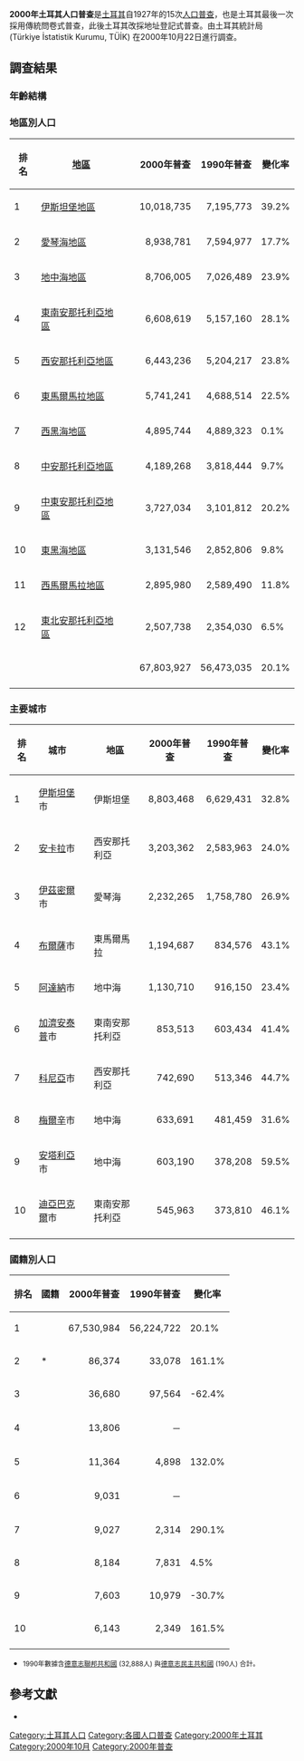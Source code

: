 {{Infobox Census
| name = 2000年土耳其人口普查
| logo = Türkiye İstatistik Kurumu-- 2013-11-24 18-39.jpg
| logo_size = 150px
| logo_caption = 土耳其統計局
| image = 
| image_size = 
| image_caption = 
| country = {{TUR}}
| date = 2000年10月22日
| population = 67,803,927
| percent_change = {{increase}} 20.1%
| annual_percent_change = {{increase}} 2.01%
| region_type = 省
| most_populous = [[伊斯坦堡省|伊斯坦堡省]]<br>10,018,735
| least_populous = [[通杰利省|通杰利省]]<br>93,584
}}

'''2000年土耳其人口普查'''是[[土耳其|土耳其]]自1927年的15次[[人口普查|人口普查]]，也是土耳其最後一次採用傳統問卷式普查，此後土耳其改採地址登記式普查。由土耳其統計局 (Türkiye İstatistik Kurumu, TÜİK) 在2000年10月22日進行調查。

==調查結果==
===年齡結構===
{{Population pyramid
  |caption   = 人口金字塔 (2000年普查)
  |float     = 
  |width     = 50%
  |margin-left =0.5em
  |margin-right=
  |margin-top =0.5em
  |margin-bottom=0.5em
  |labelwidth=0.1
  |border=solid 1px silver
  |font-size =80%
  |maxvalue  = 5000000

  |85+   |83572 |132928
  |80-84 |98797 |147895
  |75-79 |254443 |323154
  |70-74 |517870 |654773
  |65-69 |794881 |850636 
  |60-64 |864299 |964989
  |55-59 |1016254 |1042168
  |50-54 |1356391 |1360958 
  |45-49 |1710757 |1658012 
  |40-44 |2083531 |1985225 
  |35-39 |2453579 |2400808
  |30-34 |2552370 |2457285
  |25-29 |2976430 |2918825
  |20-24 |3426714 |3263432
  |15-19 |3691218 |3518257
  |10-14 |3570657 |3307999
  |5-9   |3485746 |3270871
  |0-4   |3396690 |3188132
}}
===地區別人口===
{|class="wikitable sortable"
|-----
! 排名
! [[土耳其地域統計單位命名法|地區]]
!
! 2000年普查
! 1990年普查
! 變化率
|-----
| 1
| align=left | [[伊斯坦堡地區_(統計)|伊斯坦堡地區]]
| align=left | {{lang|tr|İstanbul}}
| align=right| 10,018,735
| align=right| 7,195,773
| align=left | {{increase}} 39.2%
|-----
| 2
| align=left | [[愛琴海地區_(統計)|愛琴海地區]]
| align=left | {{lang|tr|Ege}}
| align=right| 8,938,781
| align=right| 7,594,977
| align=left | {{increase}} 17.7%
|-----
| 3
| align=left | [[地中海地區_(統計)|地中海地區]]
| align=left | {{lang|tr|Akdeniz}}
| align=right| 8,706,005
| align=right| 7,026,489
| align=left | {{increase}} 23.9%
|-----
| 4
| align=left | [[東南安那托利亞地區_(統計)|東南安那托利亞地區]]
| align=left | {{lang|tr|Güneydoğu Anadolu}}
| align=right| 6,608,619
| align=right| 5,157,160
| align=left | {{increase}} 28.1%
|-----
| 5
| align=left | [[西安那托利亞地區_(統計)|西安那托利亞地區]]
| align=left | {{lang|tr|Batı Anadolu}}
| align=right| 6,443,236
| align=right| 5,204,217
| align=left | {{increase}} 23.8%
|-----
| 6
| align=left | [[東馬爾馬拉地區_(統計)|東馬爾馬拉地區]]
| align=left | {{lang|tr|Doğu Marmara}}
| align=right| 5,741,241
| align=right| 4,688,514
| align=left | {{increase}} 22.5%
|-----
| 7
| align=left | [[西黑海地區_(統計)|西黑海地區]]
| align=left | {{lang|tr|Batı Karadeniz}}
| align=right| 4,895,744
| align=right| 4,889,323
| align=left | {{increase}} 0.1%
|-----
| 8
| align=left | [[中部安那托利亞地區_(統計)|中安那托利亞地區]]
| align=left | {{lang|tr|Orta Anadolu}}
| align=right| 4,189,268
| align=right| 3,818,444
| align=left | {{increase}} 9.7%
|-----
| 9
| align=left | [[中東部安那托利亞地區_(統計)|中東安那托利亞地區]]
| align=left | {{lang|tr|Ortadoğu Anadolu}}
| align=right| 3,727,034
| align=right| 3,101,812
| align=left | {{increase}} 20.2%
|-----
| 10
| align=left | [[東黑海地區_(統計)|東黑海地區]]
| align=left | {{lang|tr|Doğu Karadeniz}}
| align=right| 3,131,546
| align=right| 2,852,806
| align=left | {{increase}} 9.8%
|-----
| 11
| align=left | [[西馬爾馬拉地區_(統計)|西馬爾馬拉地區]]
| align=left | {{lang|tr|Batı Marmara}}
| align=right| 2,895,980
| align=right| 2,589,490
| align=left | {{increase}} 11.8%
|-----
| 12
| align=left | [[東北安那托利亞地區_(統計)|東北安那托利亞地區]]
| align=left | {{lang|tr|Kuzeydoğu Anadolu}}
| align=right| 2,507,738
| align=right| 2,354,030
| align=left | {{increase}} 6.5%
|-----
! 
! align=left | {{flag|Turkey}}
!
! align=right| 67,803,927
! align=right| 56,473,035
! align=left | {{increase}} 20.1%
|-----
|}

===主要城市===
{|class="wikitable sortable"
|-----
! 排名
! 城市
!
! 地區
! 2000年普查
! 1990年普查
! 變化率
|-----
| 1
| align=left | [[伊斯坦堡|伊斯坦堡]]市
| align=left | {{lang|tr|İstanbul}}
| align=left | 伊斯坦堡
| align=right| 8,803,468
| align=right| 6,629,431
| align=left | {{increase}} 32.8%
|-----
| 2
| align=left | [[安卡拉|安卡拉]]市
| align=left | {{lang|tr|Ankara}}
| align=left | 西安那托利亞
| align=right| 3,203,362
| align=right| 2,583,963
| align=left | {{increase}} 24.0%
|-----
| 3
| align=left | [[伊茲密爾|伊茲密爾]]市
| align=left | {{lang|tr|İzmir}}
| align=left | 愛琴海
| align=right| 2,232,265
| align=right| 1,758,780
| align=left | {{increase}} 26.9%
|-----
| 4
| align=left | [[布爾薩|布爾薩]]市
| align=left | {{lang|tr|Bursa}}
| align=left | 東馬爾馬拉
| align=right| 1,194,687
| align=right| 834,576
| align=left | {{increase}} 43.1%
|-----
| 5
| align=left | [[阿達納|阿達納]]市
| align=left | {{lang|tr|Adana}}
| align=left | 地中海
| align=right| 1,130,710
| align=right| 916,150
| align=left | {{increase}} 23.4%
|-----
| 6
| align=left | [[加濟安泰普|加濟安泰普]]市
| align=left | {{lang|tr|Gaziantep}}
| align=left | 東南安那托利亞
| align=right| 853,513
| align=right| 603,434
| align=left | {{increase}} 41.4%
|-----
| 7
| align=left | [[科尼亞|科尼亞]]市
| align=left | {{lang|tr|Konya}}
| align=left | 西安那托利亞
| align=right| 742,690
| align=right| 513,346
| align=left | {{increase}} 44.7%
|-----
| 8
| align=left | [[梅爾辛|梅爾辛]]市
| align=left | {{lang|tr|Mersin}}
| align=left | 地中海
| align=right| 633,691
| align=right| 481,459
| align=left | {{increase}} 31.6%
|-----
| 9
| align=left | [[安塔利亞|安塔利亞]]市
| align=left | {{lang|tr|Antalya}}
| align=left | 地中海
| align=right| 603,190
| align=right| 378,208
| align=left | {{increase}} 59.5%
|-----
| 10
| align=left | [[迪亞巴克爾|迪亞巴克爾]]市
| align=left | {{lang|tr|Diyarbakır}}
| align=left | 東南安那托利亞
| align=right| 545,963
| align=right| 373,810
| align=left | {{increase}} 46.1%
|-----
|}

===國籍別人口===
{|class="wikitable sortable"
|-----
! 排名
! 國籍
! 2000年普查
! 1990年普查
! 變化率
|-----
| 1
| align=left | {{flag|Turkey}}
| align=right| 67,530,984
| align=right| 56,224,722
| align=left | {{increase}} 20.1%
|-----
| 2
| align=left | {{flag|Germany}}*
| align=right| 86,374
| align=right| 33,078
| align=left | {{increase}} 161.1%
|-----
| 3
| align=left | {{flag|Bulgaria}}
| align=right| 36,680
| align=right| 97,564
| align=left | {{decrease}} -62.4%
|-----
| 4
| align=left | {{flag|Russian Federation}}
| align=right| 13,806
| align=right| －
| align=left | 
|-----
| 5
| align=left | {{flag|United Kingdom}}
| align=right| 11,364
| align=right| 4,898
| align=left | {{increase}} 132.0%
|-----
| 6
| align=left | {{flag|Azerbaijan}}
| align=right| 9,031
| align=right| －
| align=left | 
|-----
| 7
| align=left | {{flag|Netherlands}}
| align=right| 9,027
| align=right| 2,314
| align=left | {{increase}} 290.1%
|-----
| 8
| align=left | {{flag|Iran}}
| align=right| 8,184
| align=right| 7,831
| align=left | {{increase}} 4.5%
|-----
| 9
| align=left | {{flag|United States of America}}
| align=right| 7,603
| align=right| 10,979
| align=left | {{decrease}} -30.7%
|-----
| 10
| align=left | {{flag|Austria}}
| align=right| 6,143
| align=right| 2,349
| align=left | {{increase}} 161.5%
|-----
|}
*<small>1990年數據含[[德意志聯邦共和國|德意志聯邦共和國]] (32,888人) 與[[德意志民主共和國|德意志民主共和國]] (190人) 合計。</small>

==參考文獻==
{{reflist}}
* {{tr}}{{cite book |author= |title=2000 Genel Nüfus Sayımı |year= |publisher=Türkiye İstatistik Kurumu (TÜİK) |location=Ankara |isbn= }}

[[Category:土耳其人口|Category:土耳其人口]]
[[Category:各國人口普查|Category:各國人口普查]]
[[Category:2000年土耳其|Category:2000年土耳其]]
[[Category:2000年10月|Category:2000年10月]]
[[Category:2000年普查|Category:2000年普查]]